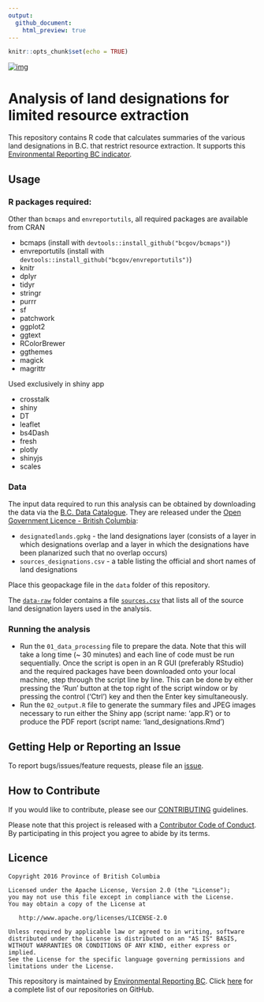 ```yaml
---
output:
  github_document:
    html_preview: true
---
```


<!-- README.md is generated from README.Rmd. Please edit that file -->


```r
knitr::opts_chunk$set(echo = TRUE)
```

[![img](https://img.shields.io/badge/Lifecycle-Stable-97ca00)](https://github.com/bcgov/repomountie/blob/master/doc/lifecycle-badges.md)

# Analysis of land designations for limited resource extraction

This repository contains R code that calculates summaries of the various land 
designations in B.C. that restrict resource extraction. It supports this 
[Environmental Reporting BC indicator](http://www.env.gov.bc.ca/soe/indicators/land/land-designations.html).

## Usage

### R packages required:

Other than `bcmaps` and `envreportutils`, all required packages are available from CRAN

- bcmaps (install with `devtools::install_github("bcgov/bcmaps")`)
- envreportutils (install with `devtools::install_github("bcgov/envreportutils")`)
- knitr
- dplyr
- tidyr
- stringr
- purrr
- sf
- patchwork
- ggplot2
- ggtext
- RColorBrewer
- ggthemes
- magick
- magrittr

Used exclusively in shiny app

- crosstalk
- shiny
- DT
- leaflet
- bs4Dash
- fresh
- plotly
- shinyjs
- scales

### Data

The input data required to run this analysis can be obtained by downloading the data via the [B.C. Data Catalogue](https://catalogue.data.gov.bc.ca/dataset/3eedf0da-0c1d-4917-aff5-1eb8f59736bc). They are released under the [Open Government Licence - British Columbia](http://www2.gov.bc.ca/gov/content?id=A519A56BC2BF44E4A008B33FCF527F61):

- `designatedlands.gpkg` - the land designations layer (consists of a layer in which designations overlap and a layer in which the designations have been planarized such that no overlap occurs)
- `sources_designations.csv` - a table listing the official and short names of land designations

Place this geopackage file in the `data` folder of this repository.

The [`data-raw`](data-raw) folder contains a file [`sources.csv`](data-raw/sources.csv) that lists all of the source land designation layers used in the analysis.


### Running the analysis

- Run the `01_data_processing` file to prepare the data. Note that this will take a long time (~ 30 minutes) and each line of code must be run sequentially. Once the script is open in an R GUI (preferably RStudio) and the required packages have been downloaded onto your local machine, step through the script line by line. This can be done by either pressing the 'Run' button at the top right of the script window or by pressing the control ('Ctrl') key and then the Enter key simultaneously. 
- Run the `02_output.R` file to generate the summary files and JPEG images necessary to run either the Shiny app (script name: 'app.R') or to produce the PDF report (script name: 'land_designations.Rmd')

## Getting Help or Reporting an Issue

To report bugs/issues/feature requests, please file an [issue](https://github.com/bcgov-c/land-designations-indicator/issues/).

## How to Contribute

If you would like to contribute, please see our [CONTRIBUTING](CONTRIBUTING.md) guidelines.

Please note that this project is released with a [Contributor Code of Conduct](CODE_OF_CONDUCT.md). 
By participating in this project you agree to abide by its terms.

## Licence

    Copyright 2016 Province of British Columbia

    Licensed under the Apache License, Version 2.0 (the "License");
    you may not use this file except in compliance with the License.
    You may obtain a copy of the License at 

       http://www.apache.org/licenses/LICENSE-2.0

    Unless required by applicable law or agreed to in writing, software
    distributed under the License is distributed on an "AS IS" BASIS,
    WITHOUT WARRANTIES OR CONDITIONS OF ANY KIND, either express or implied.
    See the License for the specific language governing permissions and
    limitations under the License.
    
This repository is maintained by [Environmental Reporting BC](http://www2.gov.bc.ca/gov/content?id=FF80E0B985F245CEA62808414D78C41B). Click [here](https://github.com/bcgov/EnvReportBC) for a complete list of our repositories on GitHub.

